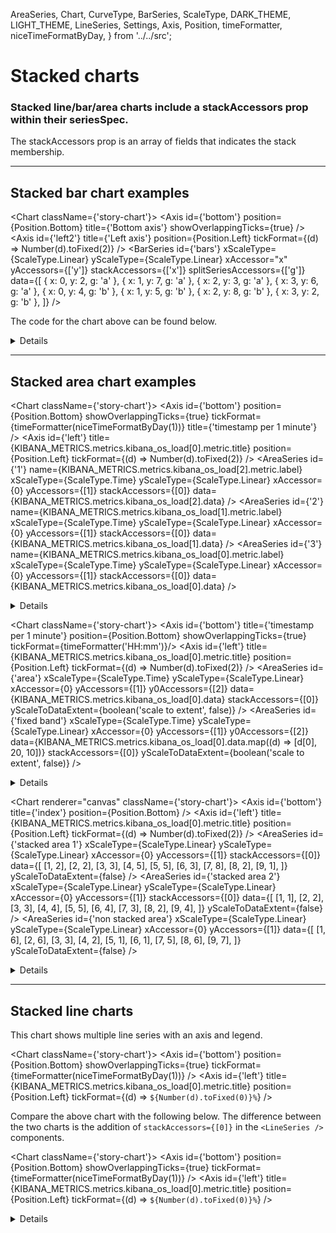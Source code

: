   AreaSeries,
  Chart,
  CurveType,
  BarSeries,
  ScaleType,
  DARK_THEME,
  LIGHT_THEME,
  LineSeries,
  Settings,
  Axis,
  Position,
  timeFormatter,
  niceTimeFormatByDay,
} from '../../src';

<Meta title="Types of charts/Stacked Charts" />

# Stacked charts 
### Stacked line/bar/area charts include a stackAccessors prop within their seriesSpec. 
The stackAccessors prop is an array of fields that indicates the stack membership.
***


## Stacked bar chart examples 
<Chart className={'story-chart'}>
  <Settings showLegend={true} legendPosition={Position.Right} />
  <Axis id={'bottom'} position={Position.Bottom} title={'Bottom axis'} showOverlappingTicks={true} />
  <Axis
    id={'left2'}
    title={'Left axis'}
    position={Position.Left}
    tickFormat={(d) => Number(d).toFixed(2)}
  />
  <BarSeries
    id={'bars'}
    xScaleType={ScaleType.Linear}
    yScaleType={ScaleType.Linear}
    xAccessor="x"
    yAccessors={['y']}
    stackAccessors={['x']}
    splitSeriesAccessors={['g']}
    data={[
      { x: 0, y: 2, g: 'a' },
      { x: 1, y: 7, g: 'a' },
      { x: 2, y: 3, g: 'a' },
      { x: 3, y: 6, g: 'a' },
      { x: 0, y: 4, g: 'b' },
      { x: 1, y: 5, g: 'b' },
      { x: 2, y: 8, g: 'b' },
      { x: 3, y: 2, g: 'b' },
    ]}
  />
</Chart>

The code for the chart above can be found below. 
<details>

```js
<Chart className={'story-chart'}>
  <Settings showLegend={true} legendPosition={Position.Right} />
  <Axis id={'bottom'} position={Position.Bottom} title={'Bottom axis'} showOverlappingTicks={true} />
  <Axis
    id={'left2'}
    title={'Left axis'}
    position={Position.Left}
    tickFormat={(d) => Number(d).toFixed(2)}
  />
  <BarSeries
    id={'bars'}
    xScaleType={ScaleType.Linear}
    yScaleType={ScaleType.Linear}
    xAccessor="x"
    yAccessors={['y']}
    stackAccessors={['x']}
    splitSeriesAccessors={['g']}
    data={[
      { x: 0, y: 2, g: 'a' },
      { x: 1, y: 7, g: 'a' },
      { x: 2, y: 3, g: 'a' },
      { x: 3, y: 6, g: 'a' },
      { x: 0, y: 4, g: 'b' },
      { x: 1, y: 5, g: 'b' },
      { x: 2, y: 8, g: 'b' },
      { x: 3, y: 2, g: 'b' },
    ]}
  />
</Chart>
```
</details>

***
## Stacked area chart examples

<Chart className={'story-chart'}>
  <Settings showLegend={true} legendPosition={Position.Right}/>
  <Axis
  id={'bottom'}
  position={Position.Bottom}
  showOverlappingTicks={true}
  tickFormat={timeFormatter(niceTimeFormatByDay(1))}
  title={'timestamp per 1 minute'}
  />
  <Axis
  id={'left'}
  title={KIBANA_METRICS.metrics.kibana_os_load[0].metric.title}
  position={Position.Left}
  tickFormat={(d) => Number(d).toFixed(2)}
  /> 
  <AreaSeries
  id={'1'}
  name={KIBANA_METRICS.metrics.kibana_os_load[2].metric.label}
  xScaleType={ScaleType.Time}
  yScaleType={ScaleType.Linear}
  xAccessor={0}
  yAccessors={[1]}
  stackAccessors={[0]}
  data={KIBANA_METRICS.metrics.kibana_os_load[2].data}
  />
  <AreaSeries
  id={'2'}
  name={KIBANA_METRICS.metrics.kibana_os_load[1].metric.label}
  xScaleType={ScaleType.Time}
  yScaleType={ScaleType.Linear}
  xAccessor={0}
  yAccessors={[1]}
  stackAccessors={[0]}
  data={KIBANA_METRICS.metrics.kibana_os_load[1].data}
  />
  <AreaSeries
  id={'3'}
  name={KIBANA_METRICS.metrics.kibana_os_load[0].metric.label}
  xScaleType={ScaleType.Time}
  yScaleType={ScaleType.Linear}
  xAccessor={0}
  yAccessors={[1]}
  stackAccessors={[0]}
  data={KIBANA_METRICS.metrics.kibana_os_load[0].data}
  />
</Chart>

<details>

```js
<Chart className={'story-chart'}>
  <Settings showLegend={true} legendPosition={Position.Right}/>
  <Axis
    id={'bottom'}
    position={Position.Bottom}
    showOverlappingTicks={true}
    tickFormat={timeFormatter(niceTimeFormatByDay(1))}
    title={'timestamp per 1 minute'}
  />
  <Axis
    id={'left'}
    title={KIBANA_METRICS.metrics.kibana_os_load[0].metric.title}
    position={Position.Left}
    tickFormat={(d) => Number(d).toFixed(2)}
  /> 
  <AreaSeries
    id={'1'}
    name={KIBANA_METRICS.metrics.kibana_os_load[2].metric.label}
    xScaleType={ScaleType.Time}
    yScaleType={ScaleType.Linear}
    xAccessor={0}
    yAccessors={[1]}
    stackAccessors={[0]}
    data={KIBANA_METRICS.metrics.kibana_os_load[2].data}
  />
  <AreaSeries
    id={'2'}
    name={KIBANA_METRICS.metrics.kibana_os_load[1].metric.label}
    xScaleType={ScaleType.Time}
    yScaleType={ScaleType.Linear}
    xAccessor={0}
    yAccessors={[1]}
    stackAccessors={[0]}
    data={KIBANA_METRICS.metrics.kibana_os_load[1].data}
  />
  <AreaSeries
    id={'3'}
    name={KIBANA_METRICS.metrics.kibana_os_load[0].metric.label}
    xScaleType={ScaleType.Time}
    yScaleType={ScaleType.Linear}
    xAccessor={0}
    yAccessors={[1]}
    stackAccessors={[0]}
    data={KIBANA_METRICS.metrics.kibana_os_load[0].data}
  />
</Chart>
```
</details>

<Chart className={'story-chart'}>
  <Settings showLegend />
  <Axis id={'bottom'} title={'timestamp per 1 minute'} position={Position.Bottom} showOverlappingTicks={true} tickFormat={timeFormatter('HH:mm')}/>
  <Axis
  id={'left'}
  title={KIBANA_METRICS.metrics.kibana_os_load[0].metric.title}
  position={Position.Left}
  tickFormat={(d) => Number(d).toFixed(2)}
  />
  <AreaSeries
  id={'area'}
  xScaleType={ScaleType.Time}
  yScaleType={ScaleType.Linear}
  xAccessor={0}
  yAccessors={[1]}
  y0Accessors={[2]}
  data={KIBANA_METRICS.metrics.kibana_os_load[0].data}
  stackAccessors={[0]}
  yScaleToDataExtent={boolean('scale to extent', false)}
  />
  <AreaSeries
  id={'fixed band'}
  xScaleType={ScaleType.Time}
  yScaleType={ScaleType.Linear}
  xAccessor={0}
  yAccessors={[1]}
  y0Accessors={[2]}
  data={KIBANA_METRICS.metrics.kibana_os_load[0].data.map((d) => [d[0], 20, 10])}
  stackAccessors={[0]}
  yScaleToDataExtent={boolean('scale to extent', false)}
  />
</Chart>

<details>
```js
<Chart className={'story-chart'}>
  <Settings showLegend />
  <Axis id={'bottom'} title={'timestamp per 1 minute'} position={Position.Bottom} showOverlappingTicks={true} tickFormat={timeFormatter('HH:mm')}/>
  <Axis
    id={'left'}
    title={KIBANA_METRICS.metrics.kibana_os_load[0].metric.title}
    position={Position.Left}
    tickFormat={(d) => Number(d).toFixed(2)}
  />
  <AreaSeries
    id={'area'}
    xScaleType={ScaleType.Time}
    yScaleType={ScaleType.Linear}
    xAccessor={0}
    yAccessors={[1]}
    y0Accessors={[2]}
    data={KIBANA_METRICS.metrics.kibana_os_load[0].data}
    stackAccessors={[0]}
    yScaleToDataExtent={boolean('scale to extent', false)}
  />
  <AreaSeries
    id={'fixed band'}
    xScaleType={ScaleType.Time}
    yScaleType={ScaleType.Linear}
    xAccessor={0}
    yAccessors={[1]}
    y0Accessors={[2]}
    data={KIBANA_METRICS.metrics.kibana_os_load[0].data.map((d) => [d[0], 20, 10])}
    stackAccessors={[0]}
    yScaleToDataExtent={boolean('scale to extent', false)}
  />
</Chart>
```
</details>

<Chart renderer="canvas" className={'story-chart'}>
  <Axis id={'bottom'} title={'index'} position={Position.Bottom} />
  <Axis
    id={'left'}
    title={KIBANA_METRICS.metrics.kibana_os_load[0].metric.title}
    position={Position.Left}
    tickFormat={(d) => Number(d).toFixed(2)}
  />
  <AreaSeries
    id={'stacked area 1'}
    xScaleType={ScaleType.Linear}
    yScaleType={ScaleType.Linear}
    xAccessor={0}
    yAccessors={[1]}
    stackAccessors={[0]}
    data={[
      [1, 2],
      [2, 2],
      [3, 3],
      [4, 5],
      [5, 5],
      [6, 3],
      [7, 8],
      [8, 2],
      [9, 1],
    ]}
    yScaleToDataExtent={false}
  />
  <AreaSeries
    id={'stacked area 2'}
    xScaleType={ScaleType.Linear}
    yScaleType={ScaleType.Linear}
    xAccessor={0}
    yAccessors={[1]}
    stackAccessors={[0]}
    data={[
      [1, 1],
      [2, 2],
      [3, 3],
      [4, 4],
      [5, 5],
      [6, 4],
      [7, 3],
      [8, 2],
      [9, 4],
    ]}
    yScaleToDataExtent={false}
  />
  <AreaSeries
    id={'non stacked area'}
    xScaleType={ScaleType.Linear}
    yScaleType={ScaleType.Linear}
    xAccessor={0}
    yAccessors={[1]}
    data={[
      [1, 6],
      [2, 6],
      [3, 3],
      [4, 2],
      [5, 1],
      [6, 1],
      [7, 5],
      [8, 6],
      [9, 7],
    ]}
    yScaleToDataExtent={false}
  />
</Chart>

<details>

```js
<Chart renderer="canvas" className={'story-chart'}>
  <Axis id={'bottom'} title={'index'} position={Position.Bottom} />
  <Axis
    id={'left'}
    title={KIBANA_METRICS.metrics.kibana_os_load[0].metric.title}
    position={Position.Left}
    tickFormat={(d) => Number(d).toFixed(2)}
  />
  <AreaSeries
    id={'stacked area 1'}
    xScaleType={ScaleType.Linear}
    yScaleType={ScaleType.Linear}
    xAccessor={0}
    yAccessors={[1]}
    stackAccessors={[0]}
    data={[
      [1, 2],
      [2, 2],
      [3, 3],
      [4, 5],
      [5, 5],
      [6, 3],
      [7, 8],
      [8, 2],
      [9, 1],
    ]}
    yScaleToDataExtent={false}
  />
  <AreaSeries
    id={'stacked area 2'}
    xScaleType={ScaleType.Linear}
    yScaleType={ScaleType.Linear}
    xAccessor={0}
    yAccessors={[1]}
    stackAccessors={[0]}
    data={[
      [1, 1],
      [2, 2],
      [3, 3],
      [4, 4],
      [5, 5],
      [6, 4],
      [7, 3],
      [8, 2],
      [9, 4],
    ]}
    yScaleToDataExtent={false}
  />
  <AreaSeries
    id={'non stacked area'}
    xScaleType={ScaleType.Linear}
    yScaleType={ScaleType.Linear}
    xAccessor={0}
    yAccessors={[1]}
    data={[
      [1, 6],
      [2, 6],
      [3, 3],
      [4, 2],
      [5, 1],
      [6, 1],
      [7, 5],
      [8, 6],
      [9, 7],
    ]}
    yScaleToDataExtent={false}
  />
</Chart>
```
</details>

***

## Stacked line charts 

This chart shows multiple line series with an axis and legend. 

<Chart className={'story-chart'}>
  <Settings showLegend={true} legendPosition={Position.Right} />
  <Axis
    id={'bottom'}
    position={Position.Bottom}
    showOverlappingTicks={true}
    tickFormat={timeFormatter(niceTimeFormatByDay(1))}
  />
  <Axis
    id={'left'}
    title={KIBANA_METRICS.metrics.kibana_os_load[0].metric.title}
    position={Position.Left}
    tickFormat={(d) => `${Number(d).toFixed(0)}%`}
  />
  <LineSeries
    id={KIBANA_METRICS.metrics.kibana_os_load[0].metric.label}
    xScaleType={ScaleType.Time}
    yScaleType={ScaleType.Linear}
    xAccessor={0}
    yAccessors={[1]}
    data={KIBANA_METRICS.metrics.kibana_os_load[0].data}
    curve={CurveType.LINEAR}
  />
  <LineSeries
    id={KIBANA_METRICS.metrics.kibana_os_load[1].metric.label}
    xScaleType={ScaleType.Time}
    yScaleType={ScaleType.Linear}
    xAccessor={0}
    yAccessors={[1]}
    data={KIBANA_METRICS.metrics.kibana_os_load[1].data}
    curve={CurveType.LINEAR}
  />
  <LineSeries
    id={KIBANA_METRICS.metrics.kibana_os_load[2].metric.label}
    xScaleType={ScaleType.Time}
    yScaleType={ScaleType.Linear}
    xAccessor={0}
    yAccessors={[1]}
    data={KIBANA_METRICS.metrics.kibana_os_load[2].data}
    curve={CurveType.LINEAR}
  />
</Chart>

Compare the above chart with the following below. The difference between the two charts is the addition of `stackAccessors={[0]}` in the `<LineSeries />` components. 

<Chart className={'story-chart'}>
    <Settings showLegend={true} legendPosition={Position.Right} />
  <Axis
    id={'bottom'}
    position={Position.Bottom}
    showOverlappingTicks={true}
    tickFormat={timeFormatter(niceTimeFormatByDay(1))}
  />
  <Axis
    id={'left'}
    title={KIBANA_METRICS.metrics.kibana_os_load[0].metric.title}
    position={Position.Left}
    tickFormat={(d) => `${Number(d).toFixed(0)}%`}
  />
  <LineSeries
    id={KIBANA_METRICS.metrics.kibana_os_load[0].metric.label}
    xScaleType={ScaleType.Time}
    yScaleType={ScaleType.Linear}
    xAccessor={0}
    yAccessors={[1]}
    data={KIBANA_METRICS.metrics.kibana_os_load[0].data}
    curve={CurveType.LINEAR}
    stackAccessors={[0]}
  />
  <LineSeries
    id={KIBANA_METRICS.metrics.kibana_os_load[1].metric.label}
    xScaleType={ScaleType.Time}
    yScaleType={ScaleType.Linear}
    xAccessor={0}
    yAccessors={[1]}
    data={KIBANA_METRICS.metrics.kibana_os_load[1].data}
    curve={CurveType.LINEAR}
    stackAccessors={[0]}
  />
  <LineSeries
    id={KIBANA_METRICS.metrics.kibana_os_load[2].metric.label}
    xScaleType={ScaleType.Time}
    yScaleType={ScaleType.Linear}
    xAccessor={0}
    yAccessors={[1]}
    data={KIBANA_METRICS.metrics.kibana_os_load[2].data}
    curve={CurveType.LINEAR}
    stackAccessors={[0]}
  />
</Chart>

<details>

```js
<Chart className={'story-chart'}>
    <Settings showLegend={true} legendPosition={Position.Right} />
  <Axis
    id={'bottom'}
    position={Position.Bottom}
    showOverlappingTicks={true}
    tickFormat={timeFormatter(niceTimeFormatByDay(1))}
  />
  <Axis
    id={'left'}
    title={KIBANA_METRICS.metrics.kibana_os_load[0].metric.title}
    position={Position.Left}
    tickFormat={(d) => `${Number(d).toFixed(0)}%`}
  />
  <LineSeries
    id={KIBANA_METRICS.metrics.kibana_os_load[0].metric.label}
    xScaleType={ScaleType.Time}
    yScaleType={ScaleType.Linear}
    xAccessor={0}
    yAccessors={[1]}
    data={KIBANA_METRICS.metrics.kibana_os_load[0].data}
    curve={CurveType.LINEAR}
    stackAccessors={[0]}
  />
  <LineSeries
    id={KIBANA_METRICS.metrics.kibana_os_load[1].metric.label}
    xScaleType={ScaleType.Time}
    yScaleType={ScaleType.Linear}
    xAccessor={0}
    yAccessors={[1]}
    data={KIBANA_METRICS.metrics.kibana_os_load[1].data}
    curve={CurveType.LINEAR}
    stackAccessors={[0]}
  />
  <LineSeries
    id={KIBANA_METRICS.metrics.kibana_os_load[2].metric.label}
    xScaleType={ScaleType.Time}
    yScaleType={ScaleType.Linear}
    xAccessor={0}
    yAccessors={[1]}
    data={KIBANA_METRICS.metrics.kibana_os_load[2].data}
    curve={CurveType.LINEAR}
    stackAccessors={[0]}
  />
</Chart>
```
</details>